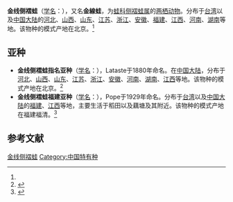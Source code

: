 {{Speciesbox
| name = 金线侧褶蛙
| status = 
| status_system = 
| image = 
| genus = Pelophylax
| species = plancyi
| authority = (Lataste, 1880)<ref name='id4968'>{{cite web| url =http://www.bioinfo.cn/db05/BjdwSpecies.php?action=view&id=4968| title =金线侧褶蛙| work =《中国动物物种编目数据库》| publisher =中国科学院微生物研究所| author =中国科学院动物研究所| accessdate =2009-04-11| deadurl =yes| archiveurl =https://web.archive.org/web/20160305091728/http://www.bioinfo.cn/db05/BjdwSpecies.php?action=view&id=4968| archivedate =2016-03-05}}</ref>
}}

'''金线侧褶蛙'''（[[学名|学名]]：{{lang|la|''Pelophylax plancyi''}}），又名'''金線蛙'''，为[[蛙科|蛙科]][[侧褶蛙属|侧褶蛙属]]的[[两栖动物|两栖动物]]。分布于[[台湾|台湾]]以及[[中国大陆|中国大陆]]的[[河北|河北]]、[[山西|山西]]、[[山东|山东]]、[[江苏|江苏]]、[[浙江|浙江]]、[[安徽|安徽]]、[[福建|福建]]、[[江西|江西]]、[[河南|河南]]、[[湖南|湖南]]等地。该物种的模式产地在北京。<ref name='id4968'/>

== 亚种 ==
* '''金线侧褶蛙指名亚种'''（[[学名|学名]]：{{lang|la|''Pelophylax plancyi plancyi''}}），Lataste于1880年命名。在[[中国大陆|中国大陆]]，分布于[[河北|河北]]、[[山西|山西]]、[[山东|山东]]、[[江苏|江苏]]、[[浙江|浙江]]、[[安徽|安徽]]、[[河南|河南]]、[[湖南|湖南]]、[[江西|江西]]等地。该物种的模式产地在北京。<ref name='id4969'>{{cite web| url =http://www.bioinfo.cn/db05/BjdwSpecies.php?action=view&id=4969| title =金线侧褶蛙指名亚种| work =《中国动物物种编目数据库》| publisher =中国科学院微生物研究所| author =中国科学院动物研究所| accessdate =2009-04-11| deadurl =yes| archiveurl =https://web.archive.org/web/20160305022842/http://www.bioinfo.cn/db05/BjdwSpecies.php?action=view&id=4969| archivedate =2016-03-05}}</ref>
* '''金线侧褶蛙福建亚种'''（[[学名|学名]]：{{lang|la|''Pelophylax plancyi fukienensis''}}），Pope于1929年命名。分布于[[台湾|台湾]]以及[[中国大陆|中国大陆]]的[[福建|福建]]、[[江西|江西]]等地，主要生活于稻田以及藕塘及其附近。该物种的模式产地在福建福清。<ref name='id4970'>{{cite web| url =http://www.bioinfo.cn/db05/BjdwSpecies.php?action=view&id=4970| title =金线侧褶蛙福建亚种| work =《中国动物物种编目数据库》| publisher =中国科学院微生物研究所| author =中国科学院动物研究所| accessdate =2009-04-11| deadurl =yes| archiveurl =https://web.archive.org/web/20160305105426/http://www.bioinfo.cn/db05/BjdwSpecies.php?action=view&id=4970| archivedate =2016-03-05}}</ref>

== 参考文献 ==
{{reflist}}

{{Wikispecies|Pelophylax plancyi}}
{{Taxonbar|from=Q1039037}}

[[Category:侧褶蛙属|金线侧褶蛙]]
[[Category:中国特有种|Category:中国特有种]]


{{amphibian-stub}}